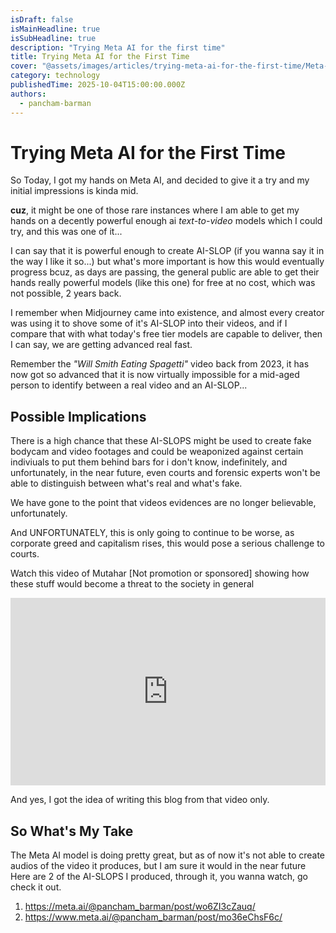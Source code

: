 ```yaml
---
isDraft: false
isMainHeadline: true
isSubHeadline: true
description: "Trying Meta AI for the first time"
title: Trying Meta AI for the First Time
cover: "@assets/images/articles/trying-meta-ai-for-the-first-time/Meta-AI_Updated-jpg.jpg"
category: technology
publishedTime: 2025-10-04T15:00:00.000Z
authors:
  - pancham-barman
---
```

# Trying Meta AI for the First Time

So Today, I got my hands on Meta AI, and decided to give it a try and my initial impressions is kinda mid.

**cuz**, it might be one of those rare instances where I am able to get my hands on a decently powerful enough ai _text-to-video_ models
which I could try, and this was one of it...

I can say that it is powerful enough to create AI-SLOP (if you wanna say it in the way I like it so...)
but what's more important is how this would eventually progress bcuz, as days are passing, the general public are able to get their hands really powerful models (like this one)
for free at no cost, which was not possible, 2 years back.

I remember when Midjourney came into existence, and almost every creator was using it to shove some of it's AI-SLOP into their videos,
and if I compare that with what today's free tier models are capable to deliver, then I can say, we are getting advanced real fast.

Remember the _"Will Smith Eating Spagetti"_ video back from 2023, it has now got so advanced that it is now virtually impossible for a mid-aged person to identify between a real video and an AI-SLOP...

## Possible Implications

There is a high chance that these AI-SLOPS might be used to create fake bodycam and video footages and could be weaponized against certain indiviuals
to put them behind bars for i don't know, indefinitely, and unfortunately, in the near future, even courts and forensic experts won't be able to distinguish between what's real and what's fake.

We have gone to the point that videos evidences are no longer believable, unfortunately.

And UNFORTUNATELY, this is only going to continue to be worse, as corporate greed and capitalism rises, this would pose a serious challenge to courts.


Watch this video of Mutahar [Not promotion or sponsored] showing how these stuff would become a threat to the society in general

<iframe width="100%" height="300vw" src="https://www.youtube.com/embed/cOVzAWl_pKM" title="We Can&#39;t Trust The Internet After Today..." frameborder="0" allow="accelerometer; autoplay; clipboard-write; encrypted-media; gyroscope; picture-in-picture; web-share" referrerpolicy="strict-origin-when-cross-origin" allowfullscreen></iframe>

And yes, I got the idea of writing this blog from that video only.

## So What's My Take

The Meta AI model is doing pretty great, but as of now it's not able to create audios of the video it produces, but I am sure it would in the near future
Here are 2 of the AI-SLOPS I produced, through it, you wanna watch, go check it out.

1. https://meta.ai/@pancham_barman/post/wo6ZI3cZauq/
2. https://www.meta.ai/@pancham_barman/post/mo36eChsF6c/
